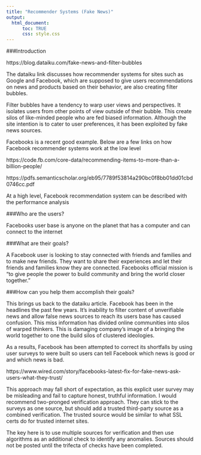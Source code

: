```yaml
---
title: "Recommender Systems (Fake News)"
output: 
  html_document:
      toc: TRUE
      css: style.css
---
```


###Introduction

https://blog.dataiku.com/fake-news-and-filter-bubbles

The dataiku link discusses how recommender systems for sites such as Google and Facebook, which are supposed to give users recommendations on news and products based on their behavior, are also creating filter bubbles.  

Filter bubbles have a tendency to warp user views and perspectives. It isolates users from other points of view outside of their bubble. This create silos of like-minded people who are fed biased information. Although the site intention is to cater to user preferences, it has been exploited by fake news sources. 

Facebooks is a recent good example. Below are a few links on how Facebook recommender systems work at the low level

https://code.fb.com/core-data/recommending-items-to-more-than-a-billion-people/

https://pdfs.semanticscholar.org/eb95/7789f53814a290bc0f8bb01dd01cbd0746cc.pdf

At a high level, Facebook recommendation system can be described with the performance analysis

###Who are the users?

Facebooks user base is anyone on the planet that has a computer and can connect to the internet  

###What are their goals?

A Facebook user is looking to stay connected with friends and families and to make new friends. They want to share their experiences and let their friends and families know they are connected. Facebooks official mission is "to give people the power to build community and bring the world closer together."

###How can you help them accomplish their goals?

This brings us back to the dataiku article.  Facebook has been in the headlines the past few years. It's inability to filter content of unverifiable news and allow false news sources to reach its users base has caused confusion. This miss information has divided online communities into silos of warped thinkers. This is damaging company's image of a bringing the world together to one the build silos of clustered ideologies.

As a results, Facebook has been attempted to correct its shortfalls by using user surveys to were built so users can tell  Facebook which news is good or and which news is bad. 

https://www.wired.com/story/facebooks-latest-fix-for-fake-news-ask-users-what-they-trust/

This approach may fall short of expectation, as this explicit user survey may be misleading and fail to capture honest, truthful information.  I would recommend two-pronged verification approach.  They can stick to the surveys as one source, but should add a trusted third-party source as a combined verification. The trusted source would be similar to what SSL certs do for trusted internet sites. 

The key here is to use multiple sources for verification and then use algorithms as an additional check to identify any anomalies. Sources should not be posted until the trifecta of checks have been completed. 



